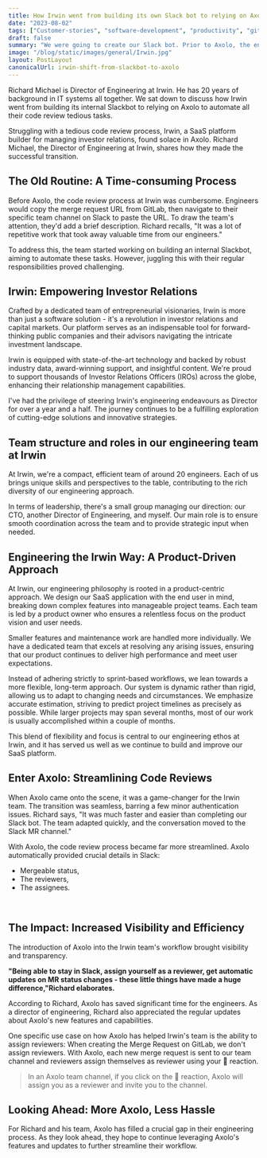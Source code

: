 ```yaml
---
title: How Irwin went from building its own Slack bot to relying on Axolo for their code reviews
date: "2023-08-02"
tags: ["Customer-stories", "software-development", "productivity", "gitlab"]
draft: false
summary: "We were going to create our Slack bot. Prior to Axolo, the engineers were really just copy/pasting from GitLab to Slack. Obviously that's tedious work to copy and paste like that. As a side-project, we started working on our Slack bot to replace this copy/paste. We though of several other tasks the Slack bot could do.But it's difficult to find enough time in a day to build a Slack bot in addition to your work, and features, and other things that are important to your users. Then we found Axolo."
image: "/blog/static/images/general/Irwin.jpg"
layout: PostLayout
canonicalUrl: irwin-shift-from-slackbot-to-axolo
---
```


<div
  style={{
    display: "flex",
    alignItems: "center",
    justifyContent: "space-between",
    flexDirection: "row-reverse",
  }}
>
  <ImageContainer
    alt="richard michael"
    src="/blog/static/images/irwin/richard.png"
    classNameDiv="mx-10 lg:mx-20 max-w-[150px]"
    classNameImage=""
    width={300}
    height={300}
  />
  <p style={{ flex: 1 }}>
    Richard Michael is Director of Engineering at Irwin. He has 20 years of background in IT systems
    all together. We sat down to discuss how Irwin went from building its internal Slackbot to
    relying on Axolo to automate all their code review tedious tasks.
  </p>
</div>

Struggling with a tedious code review process, Irwin, a SaaS platform builder for managing investor relations, found solace in Axolo. Richard Michael, the Director of Engineering at Irwin, shares how they made the successful transition.

## The Old Routine: A Time-consuming Process

Before Axolo, the code review process at Irwin was cumbersome. Engineers would copy the merge request URL from GitLab, then navigate to their specific team channel on Slack to paste the URL. To draw the team's attention, they'd add a brief description. Richard recalls, "It was a lot of repetitive work that took away valuable time from our engineers."

To address this, the team started working on building an internal Slackbot, aiming to automate these tasks. However, juggling this with their regular responsibilities proved challenging.

<Callout
  title="It's difficult to find enough time in a day to build a Slack bot in addition to your work, and features, and other things that are important to your users."
  subtitle="Then we found Axolo."
/>

## Irwin: Empowering Investor Relations

Crafted by a dedicated team of entrepreneurial visionaries, Irwin is more than just a software solution - it's a revolution in investor relations and capital markets. Our platform serves as an indispensable tool for forward-thinking public companies and their advisors navigating the intricate investment landscape.

Irwin is equipped with state-of-the-art technology and backed by robust industry data, award-winning support, and insightful content. We're proud to support thousands of Investor Relations Officers (IROs) across the globe, enhancing their relationship management capabilities.

<ImageContainer
  alt="Irwin platform"
  src="/blog/static/images/irwin/irwin-platform.png"
  classNameDiv="mx-10 lg:mx-20"
  classNameImage=""
  width={1220}
  height={600}
/>

I've had the privilege of steering Irwin's engineering endeavours as Director for over a year and a half. The journey continues to be a fulfilling exploration of cutting-edge solutions and innovative strategies.

## Team structure and roles in our engineering team at Irwin

<ImageContainer
  alt="Irwin team"
  src="/blog/static/images/irwin/irwin-team.png"
  classNameDiv="mx-10 lg:mx-20"
  classNameImage=""
  width={980}
  height={500}
/>

At Irwin, we're a compact, efficient team of around 20 engineers. Each of us brings unique skills and perspectives to the table, contributing to the rich diversity of our engineering approach.

In terms of leadership, there's a small group managing our direction: our CTO, another Director of Engineering, and myself. Our main role is to ensure smooth coordination across the team and to provide strategic input when needed.

## Engineering the Irwin Way: A Product-Driven Approach

At Irwin, our engineering philosophy is rooted in a product-centric approach. We design our SaaS application with the end user in mind, breaking down complex features into manageable project teams. Each team is led by a product owner who ensures a relentless focus on the product vision and user needs.

Smaller features and maintenance work are handled more individually. We have a dedicated team that excels at resolving any arising issues, ensuring that our product continues to deliver high performance and meet user expectations.

Instead of adhering strictly to sprint-based workflows, we lean towards a more flexible, long-term approach. Our system is dynamic rather than rigid, allowing us to adapt to changing needs and circumstances. We emphasize accurate estimation, striving to predict project timelines as precisely as possible. While larger projects may span several months, most of our work is usually accomplished within a couple of months.

This blend of flexibility and focus is central to our engineering ethos at Irwin, and it has served us well as we continue to build and improve our SaaS platform.

## Enter Axolo: Streamlining Code Reviews

When Axolo came onto the scene, it was a game-changer for the Irwin team. The transition was seamless, barring a few minor authentication issues. Richard says, "It was much faster and easier than completing our Slack bot. The team adapted quickly, and the conversation moved to the Slack MR channel."

<a href="https://axolo.co" target="_blank">
  <ImageContainer
    alt="axolo"
    src="/blog/static/images/productivity/axolo.png"
    classNameDiv=""
    classNameImage=""
    width={1172}
    height={732}
  />
</a>

With Axolo, the code review process became far more streamlined. Axolo automatically provided crucial details in Slack:

- Mergeable status,
- The reviewers,
- The assignees.

<br />
<Callout
  title="Everyone on the team adjusted very quickly. Updating the MR status in Slack makes it quick and easy to adapt, they like interacting in the Slack MR channel."
  subtitle="Conversations take place there now."
/>

## The Impact: Increased Visibility and Efficiency

The introduction of Axolo into the Irwin team's workflow brought visibility and transparency.

**"Being able to stay in Slack, assign yourself as a reviewer, get automatic updates on MR status changes - these little things have made a huge difference,"Richard elaborates.**

According to Richard, Axolo has saved significant time for the engineers. As a director of engineering, Richard also appreciated the regular updates about Axolo's new features and capabilities.

One specific use case on how Axolo has helped Irwin's team is the ability to assign reviewers:
When creating the Merge Request on GitLab, we don't assign reviewers. With Axolo, each new merge request is sent to our team channel and reviewers assign themselves as reviewer using your 🔎 reaction.

> In an Axolo team channel, if you click on the 🔎 reaction, Axolo will assign you as a reviewer and invite you to the channel.

<ImageContainer
  alt="team channel notification Axolo"
  src="/blog/static/images/irwin/mag.png"
  classNameDiv="mx-10 lg:mx-20"
  classNameImage=""
  width={830}
  height={379}
/>

## Looking Ahead: More Axolo, Less Hassle

For Richard and his team, Axolo has filled a crucial gap in their engineering process. As they look ahead, they hope to continue leveraging Axolo's features and updates to further streamline their workflow.

<CTABanner type="try" />
